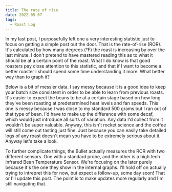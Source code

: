 ```yaml
---
title: The rate of rise
date: 2022-05-07
tags:
  - Roast Log
---
```



In my last post, I purposefully left one a very interesting statistic just to focus on getting a simple post out the door. That is the rate-of-rise (ROR). It's calculated by how many degrees (°F) the roast is increasing by over the last minute. I don't pretend to have mastered reading this as to what it should be at a certain point of the roast. What I do know is that good roasters pay close attention to this statistic, and that if I want to become a better roaster I should spend some time understanding it more. What better way than to graph it?

Below is a bit of messier data. I say messy because it is a good idea to keep your batch size consistent in order to be able to learn from previous roasts. It's easier to expect the beans to be at a certain stage based on how long they've been roasting at predetermined heat levels and fan speeds. This one is messy because I was close to my standard 500 grams but I ran out of that type of bean. I'd have to make up the difference with some decaf, which would just introduce all sorts of variation. Any data I'd collect from it wouldn't be super valuable. Anyway, this isn't rocket science and the coffee will still come out tasting just fine. Just because you can easily take detailed logs of any roast doesn't mean you have to be extremely serious about it. Anyway let's take a look.

<RateOfRise />

To further complicate things, the Bullet actually measures the ROR with two different sensors. One with a standard probe, and the other is a high tech Infrared Bean Temperature Sensor. We're focusing on the later purely because it's the one they show in the internal graphs. I'll hold off on actually trying to intrepret this for now, but expect a follow-up, some day soon! That or I'll update this post. The point is to make updates more regularly and I'm still navigating that.
